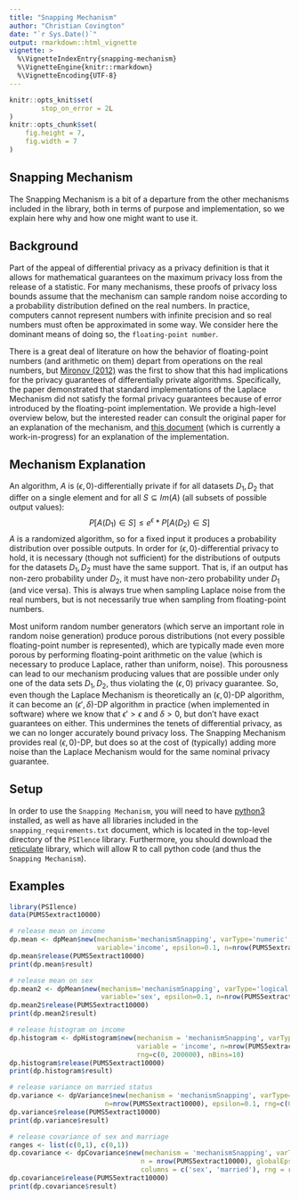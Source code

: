 ```yaml
---
title: "Snapping Mechanism"
author: "Christian Covington"
date: "`r Sys.Date()`"
output: rmarkdown::html_vignette
vignette: >
  %\VignetteIndexEntry{snapping-mechanism}
  %\VignetteEngine{knitr::rmarkdown}
  %\VignetteEncoding{UTF-8}
---
```


```r
knitr::opts_knit$set(
        stop_on_error = 2L
)
knitr::opts_chunk$set(
    fig.height = 7,
    fig.width = 7
)
```

Snapping Mechanism
------------------
The Snapping Mechanism is a bit of a departure from the other mechanisms included in the library, both in terms of purpose and implementation, so we explain here why and how one might want to use it.

Background
----------
Part of the appeal of differential privacy as a privacy definition is that it allows for mathematical guarantees on the maximum privacy loss
from the release of a statistic.
For many mechanisms, these proofs of privacy loss bounds assume that the mechanism can sample random noise according to a probability distribution
defined on the real numbers. In practice, computers cannot represent numbers with infinite precision and so real numbers must often be
approximated in some way. We consider here the dominant means of doing so, the `floating-point number`.

There is a great deal of literature on how the behavior of floating-point numbers (and arithmetic on them) depart from operations on the real numbers,
but [Mironov (2012)](http://citeseerx.ist.psu.edu/viewdoc/download?doi=10.1.1.366.5957&rep=rep1&type=pdf) was the first to show that this had implications
for the privacy guarantees of differentially private algorithms. Specifically, the paper demonstrated that standard implementations of the Laplace Mechanism
did not satisfy the formal privacy guarantees because of error introduced by the floating-point implementation. We provide a high-level overview
below, but the interested reader can consult the original paper for an explanation of the mechanism, and [this document](https://github.com/ctcovington/floating_point/blob/master/snapping_mechanism/implementation/notes/snapping_implementation_notes.pdf) (which is currently a work-in-progress) for an explanation of the implementation.

Mechanism Explanation
---------------------
An algorithm, $A$ is $(\epsilon,0)$-differentially private if for all datasets $D_1, D_2$ that differ on a single element and for all $S \subseteq Im(A)$ (all subsets of possible output values):
$$P[A(D_1) \in S] \leq e^{\epsilon} * P[A(D_2) \in S]$$
$A$ is a randomized algorithm, so for a fixed input it produces a probability distribution over possible outputs.
In order for $(\epsilon, 0)$-differential privacy to hold, it is necessary (though not sufficient) for the distributions of outputs
for the datasets $D_1, D_2$ must have the same support. That is, if an output has non-zero probability
under $D_2$, it must have non-zero probability under $D_1$ (and vice versa).
This is always true when sampling Laplace noise from the real numbers, but is not necessarily true when sampling from floating-point numbers.

Most uniform random number generators (which serve an important role in random noise generation) produce porous distributions
(not every possible floating-point number is represented), which are typically made even more porous by performing floating-point arithmetic
on the value (which is necessary to produce Laplace, rather than uniform, noise). This porousness can lead to our mechanism producing
values that are possible under only one of the data sets $D_1, D_2$, thus violating the $(\epsilon, 0)$ privacy guarantee.
So, even though the Laplace Mechanism is theoretically an $(\epsilon, 0)$-DP algorithm, it can become an $(\epsilon', \delta)$-DP algorithm
in practice (when implemented in software) where we know that $\epsilon' > \epsilon$ and $\delta > 0$, but don't have exact guarantees on either.
This undermines the tenets of differential privacy, as we can no longer accurately bound privacy loss. The Snapping Mechanism provides real
$(\epsilon, 0)$-DP, but does so at the cost of (typically) adding more noise than the Laplace Mechanism would for the same
nominal privacy guarantee.

Setup
-----
In order to use the `Snapping Mechanism`, you will need to have [python3](https://www.python.org/downloads/) installed,
as well as have all libraries included in the `snapping_requirements.txt` document,
which is located in the top-level directory of the `PSIlence` library.
Furthermore, you should download the [reticulate](https://rstudio.github.io/reticulate/) library,
which will allow R to call python code (and thus the `Snapping Mechanism`).

Examples
--------

```r
library(PSIlence)
data(PUMS5extract10000)

# release mean on income
dp.mean <- dpMean$new(mechanism='mechanismSnapping', varType='numeric',
                      variable='income', epsilon=0.1, n=nrow(PUMS5extract10000), rng=c(0, 200000))
dp.mean$release(PUMS5extract10000)
print(dp.mean$result)

# release mean on sex
dp.mean2 <- dpMean$new(mechanism='mechanismSnapping', varType='logical',
                       variable='sex', epsilon=0.1, n=nrow(PUMS5extract10000), rng=c(0, 1), gamma = 0.1)
dp.mean2$release(PUMS5extract10000)
print(dp.mean2$result)

# release histogram on income
dp.histogram <- dpHistogram$new(mechanism = 'mechanismSnapping', varType = 'numeric',
                                variable = 'income', n=nrow(PUMS5extract10000), epsilon=0.1,
                                rng=c(0, 200000), nBins=10)
dp.histogram$release(PUMS5extract10000)
print(dp.histogram$result)

# release variance on married status
dp.variance <- dpVariance$new(mechanism = 'mechanismSnapping', varType='logical', variable='married',
                        n=nrow(PUMS5extract10000), epsilon=0.1, rng=c(0,1))
dp.variance$release(PUMS5extract10000)
print(dp.variance$result)

# release covariance of sex and marriage
ranges <- list(c(0,1), c(0,1))
dp.covariance <- dpCovariance$new(mechanism = 'mechanismSnapping', varType = 'logical',
                                 n = nrow(PUMS5extract10000), globalEps = 1,
                                 columns = c('sex', 'married'), rng = ranges)
dp.covariance$release(PUMS5extract10000)
print(dp.covariance$result)
```